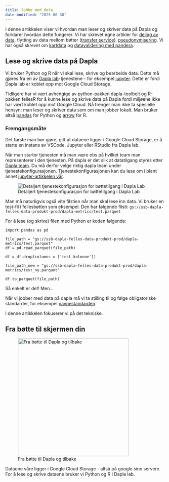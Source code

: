 ```yaml
---
title: Jobbe med data
date-modified: "2025-06-30"
---
```


I denne artikkelen viser vi hvordan man leser og skriver data på Dapla og forklarer hvordan dette fungerer. Vi har skrevet egne artikler for [deling av data](deling-av-data.qmd), flytting av data mellom bøtter ([transfer service](transfer-service.qmd)), [pseudonymisering](dapla-pseudo.qmd). Vi har også skrevet om [kartdata](appendix/kartdata.qmd) og [datavalidering med pandera](../blog/posts/2024-12-16-data-validering-pandera/index.qmd).

## Lese og skrive data på Dapla

Vi bruker Python og R når vi skal lese, skrive og bearbeide data. Dette må gjøres fra en av [Dapla lab](lab.dapla.ssb.no)-tjenestene - for eksempel [jupyter](jupyter.qmd). Dette er fordi Dapla lab er koblet opp mot Google Cloud Storage.

Tidligere har vi vært avhengige av python-pakken dapla-toolbelt og R-pakken fellesR for å kunne lese og skrive data på Dapla fordi miljøene ikke har vært koblet opp mot Google Cloud. Nå trenger man ikke ta spesielle hensyn: man leser og skriver data som om man jobber lokalt. Man bruker altså [pandas](https://pandas.pydata.org/docs/user_guide/io.html#parquet) for Python og [arrow](https://arrow.apache.org/docs/r/reference/read_parquet.html) for R.

### Fremgangsmåte

Det første man bør gjøre, gitt at dataene ligger i Google Cloud Storage, er å starte en instans av VSCode, Jupyter eller RStudio fra Dapla lab.

Når man starter tjenesten må man være obs på hvilket team man representerer i den tjenesten. På dapla er det slik at datatilgang styres etter [Dapla team](hva-er-dapla-team.qmd). Du må derfor velge riktig dapla team under tjenestekonfigurasjonen. Tjenestekonfigurasjonen kan du lese om i blant annet [jupyter-artikkelen vår](jupyter.qmd).

![Detaljert tjenestekonfigurasjon for bøttetilgang i Dapla Lab](../images/dapla-lab-konf-buckets.png){fig-alt="Viser tjenestekonfigurasjonen i Dapla Lab." #fig-dapla-lab-konf-buckets}

Man må naturligvis også vite filstien når man skal lese inn data. Vi bruker en test-fil i fellesbøtten som eksempel. Den har følgende filsti: `gs://ssb-dapla-felles-data-produkt-prod/dapla-metrics/test.parquet`

For å lese (og skrive) filen med Python er koden følgende:

```.python
import pandas as pd

file_path = "gs://ssb-dapla-felles-data-produkt-prod/dapla-metrics/test.parquet"
df = pd.read_parquet(file_path)

df = df.drop(columns = ['test_kolonne'])

file_path_new = "gs://ssb-dapla-felles-data-produkt-prod/dapla-metrics/test_ny.parquet"

df.to_parquet(file_path)
```
Så enkelt er det! Men...

Når vi jobber med data på dapla må vi ta stilling til og følge obligatoriske standarder, for eksempel [navnestandarden](navnestandard.qmd).

I denne artikkelen fokuserer vi på det tekniske.

## Fra bøtte til skjermen din

![Fra bøtte til Dapla og tilbake](../images/data-storage-image.drawio.png){width=350 height=372}

Dataene våre ligger i Google Cloud Storage - altså på google sine servere. For å lese og skrive dataene bruker vi Python og R i Dapla lab.




